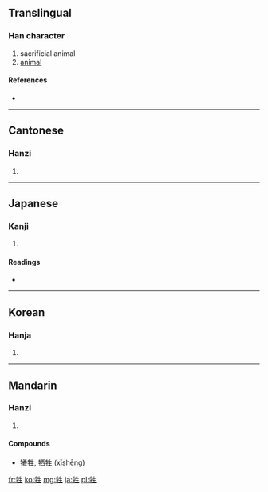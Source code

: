 ==Translingual==

===Han character===
{{Han char|rn=93|rad=牛|as=05|sn=9|four=2551<sub>0</sub>|canj=竹手竹手一 (HQHQM)}}

# sacrificial animal
# [[animal]]

====References====
* {{Han ref|kx=0700.030|dkj=19986|dj=1112.170|hdz=31807.070|uh=7272|ud=29298|bh=ACB9|bd=44217}}

----

==Cantonese==

===Hanzi===
{{yue-hanzi|jyut=|y=saang1}}

# {{defn|Cantonese|sort=牛05}}

----

==Japanese==

===Kanji===
{{ja-kanji|grade=c|rs=牛05}}

# {{defn|Japanese|sort=牛05}}

====Readings====
* {{ja-readings|on=[[せい]] (sei), [[しょう]] (shō)|kun=[[いけにえ]] (ikenie)}}

----

==Korean==

===Hanja===
{{ko-hanja|hangeul=생|eumhun=|rv=saeng|mr=saeng|y=sayng}}

# {{defn|Korean|sort=牛05}}

----

==Mandarin==

===Hanzi===
{{cmn-hanzi|pin=[[shēng]] ([[sheng1]])|wg=sheng<sup>1</sup>}}

# {{defn|Mandarin|sort=牛05}}

====Compounds====
*[[犧牲]], [[牺牲]] (xīshēng)

[[fr:牲]]
[[ko:牲]]
[[mg:牲]]
[[ja:牲]]
[[pl:牲]]